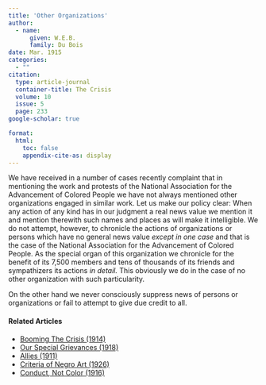 ```yaml
---
title: 'Other Organizations'
author:
  - name:
      given: W.E.B.
      family: Du Bois
date: Mar. 1915
categories: 
  - ""
citation: 
  type: article-journal
  container-title: The Crisis
  volume: 10
  issue: 5
  page: 233
google-scholar: true

format:
  html:
    toc: false
    appendix-cite-as: display
---
```




We have received in a number of cases recently complaint that in mentioning the work and protests of the National Association for the Advancement of Colored People we have not always mentioned other organizations engaged in similar work. Let us make our policy clear: When any action of any kind has in our judgment a real news value we mention it and mention therewith such names and places as will make it intelligible. We do not attempt, however, to chronicle the actions of organizations or persons which have no general news value *except in one case* and that is the case of the National Association for the Advancement of Colored People. As the special organ of this organization we chronicle for the benefit of its 7,500 members and tens of thousands of its friends and sympathizers its actions *in detail.* This obviously we do in the case of no other organization with such particularity.

On the other hand we never consciously suppress news of persons or organizations or fail to attempt to give due credit to all.

<!-- Similar articles start here -->
<div  class="clear-wrap"></div>

#### Related Articles

* [Booming The Crisis (1914)](/Volumes/07/05/booming_crisis.html)
* [Our Special Grievances (1918)](/Volumes/16/05/our_special_greivances.html)
* [Allies (1911)](/Volumes/02/03/allies.html)
* [Criteria of Negro Art (1926)](/Volumes/32/06/criteria_of_negro_art.html)
* [Conduct, Not Color (1916)](/Volumes/12/05/conduct_not_color.html)

<!-- Similar articles end here -->